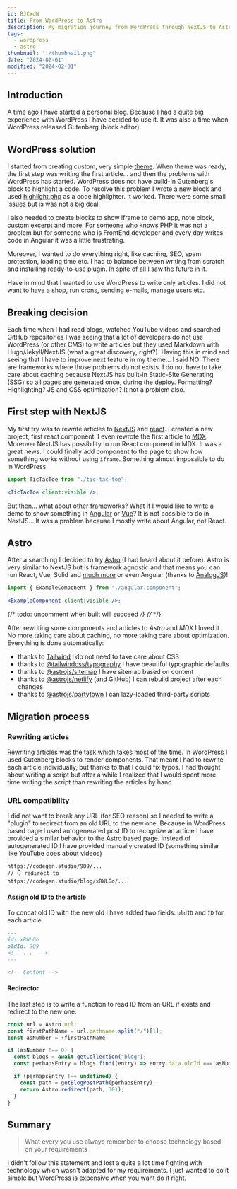 ```yaml
---
id: BJCxdW
title: From WordPress to Astro
description: My migration journey from WordPress through NextJS to Astro
tags:
  - wordpress
  - astro
thumbnail: "./thumbnail.png"
date: "2024-02-01"
modified: "2024-02-01"
---
```



## Introduction

A time ago I have started a personal blog.
Because I had a quite big experience with WordPress I have decided to use it.
It was also a time when WordPress released Gutenberg (block editor).

## WordPress solution

I started from creating custom, very simple [theme](https://github.com/cdgstudio/website/).
When theme was ready, the first step was writing the first article...
and then the problems with WordPress has started.
WordPress does not have build-in Gutenberg's block to highlight a code.
To resolve this problem I wrote a new block
and used [highlight.php](https://github.com/scrivo/highlight.php/) as a code highlighter.
It worked. There were some small issues but is was not a big deal.

I also needed to create blocks to show iframe to demo app, note block, custom excerpt and more.
For someone who knows PHP it was not a problem but for someone who is FrontEnd developer
and every day writes code in Angular it was a little frustrating.

Moreover, I wanted to do everything right, like caching, SEO, spam protection, loading time etc.
I had to balance between writing from scratch and installing ready-to-use plugin.
In spite of all I saw the future in it.

<Note type='IMPORTANT'>

Have in mind that I wanted to use WordPress to write only articles.
I did not want to have a shop, run crons, sending e-mails, manage users etc.

</Note>

## Breaking decision

Each time when I had read blogs, watched YouTube videos and searched GitHub repositories
I was seeing that a lot of developers do not use WordPress (or other CMS) to write articles
but they used Markdown with Hugo/Jekyll/NextJS (what a great discovery, right?).
Having this in mind and seeing that I have to improve next feature in my theme...
I said NO! There are frameworks where those problems do not exists.
I do not have to take care about caching because NextJS has built-in Static-Site Generating (SSG)
so all pages are generated once, during the deploy.
Formatting? Highlighting? JS and CSS optimization? It not a problem also.

## First step with NextJS

My first try was to rewrite articles to [NextJS](https://nextjs.org/) and [react](https://react.dev/).
I created a new project, first react component.
I even rewrote the first article to [MDX](https://mdxjs.com/).
Moreover NextJS has possibility to run React component in MDX. It was a great news.
I could finally add component to the page to show how something works
without using `iframe`. Something almost impossible to do in WordPress.

```jsx
import TicTacToe from "./tic-tac-toe";

<TicTacToe client:visible />;
```

<TicTacToe client:visible />

But then... what about other frameworks? What if I would like to write a demo
to show something in [Angular](https://angular.dev/) or [Vue](https://vuejs.org/)?
It is not possible to do in NextJS...
It was a problem because I mostly write about Angular, not React.

## Astro

After a searching I decided to try [Astro](https://astro.build/) (I had heard about it before).
Astro is very similar to NextJS but is framework agnostic and that means
you can run React, Vue, Solid and [much more](https://astro.build/integrations/?search=&categories%5B%5D=frameworks)
or even Angular (thanks to [AnalogJS](https://analogjs.org/docs/packages/astro-angular/overview))!

```jsx
import { ExampleComponent } from "./angular.component";

<ExampleComponent client:visible />;
```

{/* todo: uncomment when built will succeed */}
{/* <ExampleComponent client:visible /> */}

After rewriting some components and articles to _Astro_ and _MDX_ I loved it.
No more taking care about caching, no more taking care about optimization.
Everything is done automatically:

- thanks to [Tailwind](https://tailwindcss.com/) I do not need to take care about CSS
- thanks to [@tailwindcss/typography](https://tailwindcss.com/docs/typography-plugin) I have beautiful typographic defaults
- thanks to [@astrojs/sitemap](https://docs.astro.build/en/guides/integrations-guide/sitemap/) I have sitemap based on content
- thanks to [@astrojs/netlify](https://docs.astro.build/en/guides/integrations-guide/netlify/) (and GitHub) I can rebuild project after each changes
- thanks to [@astrojs/partytown](https://docs.astro.build/en/guides/integrations-guide/partytown/) I can lazy-loaded third-party scripts

## Migration process

### Rewriting articles

Rewriting articles was the task which takes most of the time.
In WordPress I used Gutenberg blocks to render components.
That meant I had to rewrite each article individually, but thanks to that I could fix typos.
I had thought about writing a script but after a while
I realized that I would spent more time writing the script
than rewriting the articles by hand.

### URL compatibility

I did not want to break any URL (for SEO reason) so I needed to write a "plugin" to redirect from an old URL to the new one.
Because in WordPress based page I used autogenerated post ID to recognize an article I have provided a similar behavior
to the Astro based page. Instead of autogenerated ID I have provided manually created ID (something similar like YouTube does about videos)

```
https://codegen.studio/909/...
// 👇 redirect to
https://codegen.studio/blog/xRWLGo/...
```

#### Assign old ID to the article

To concat old ID with the new old I have added two fields: `oldID` and `ID` for each article.

```md
---
id: xRWLGo
oldId: 909
<!-- ...  -->
---

<!-- Content -->
```

#### Redirector

The last step is to write a function to read ID from an URL if exists and redirect to the new one.

```ts
const url = Astro.url;
const firstPathName = url.pathname.split("/")[1];
const asNumber = +firstPathName;

if (asNumber !== 0) {
  const blogs = await getCollection("blog");
  const perhapsEntry = blogs.find((entry) => entry.data.oldId === asNumber);

  if (perhapsEntry !== undefined) {
    const path = getBlogPostPath(perhapsEntry);
    return Astro.redirect(path, 301);
  }
}
```

## Summary

> What every you use always remember to choose technology based on your requirements

I didn't follow this statement and lost a quite a lot time fighting with
technology which wasn't adapted for my requirements.
I just wanted to do it simple but WordPress is expensive when you want do it right.
